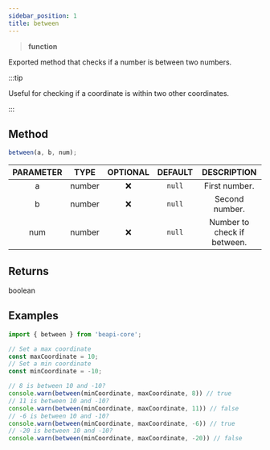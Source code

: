 ```yaml
---
sidebar_position: 1
title: between
---
```


> **<Link to="https://developer.mozilla.org/en-US/docs/Web/JavaScript/Reference/Global_Objects/Function">function</Link>**

Exported method that checks if a number is between two numbers.

:::tip

Useful for checking if a coordinate is within two other coordinates.

:::

## Method

```js
between(a, b, num);
```

| PARAMETER | TYPE | OPTIONAL | DEFAULT | DESCRIPTION |
| :-------: | :--: | :------: | :-----: | :---------: |
| a | <Link to="https://developer.mozilla.org/en-US/docs/Web/JavaScript/Reference/Global_Objects/Number">number</Link> | ❌ | `null` | First number. |
| b | <Link to="https://developer.mozilla.org/en-US/docs/Web/JavaScript/Reference/Global_Objects/Number">number</Link> | ❌ | `null` | Second number. |
| num | <Link to="https://developer.mozilla.org/en-US/docs/Web/JavaScript/Reference/Global_Objects/Number">number</Link> | ❌ | `null` | Number to check if between. |

## Returns
<Link to="https://developer.mozilla.org/en-US/docs/Web/JavaScript/Reference/Global_Objects/Boolean">boolean</Link>

## Examples

```js
import { between } from 'beapi-core';

// Set a max coordinate
const maxCoordinate = 10;
// Set a min coordinate
const minCoordinate = -10;

// 8 is between 10 and -10?
console.warn(between(minCoordinate, maxCoordinate, 8)) // true
// 11 is between 10 and -10?
console.warn(between(minCoordinate, maxCoordinate, 11)) // false
// -6 is between 10 and -10?
console.warn(between(minCoordinate, maxCoordinate, -6)) // true
// -20 is between 10 and -10?
console.warn(between(minCoordinate, maxCoordinate, -20)) // false
```